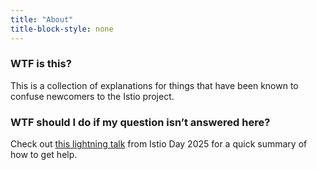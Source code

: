 ```yaml
---
title: "About"
title-block-style: none
---
```


### WTF is this?

This is a collection of explanations for things that have been known to confuse newcomers to the Istio project.

### WTF should I do if my question isn't answered here?

Check out [this lightning talk](https://colocatedeventseu2025.sched.com/event/1u5iB/cl-lightning-talk-how-to-get-istio-help-rob-salmond-superorbital) from Istio Day 2025 for a quick summary of how to get help.
